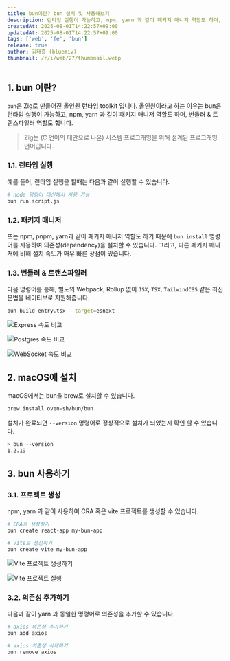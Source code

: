 ```yaml
---
title: bun이란? bun 설치 및 사용해보기
description: 런타임 실행이 가능하고, npm, yarn 과 같이 패키지 매니저 역할도 하며, 번들러 & 트랜스파일러 역할도 하는 bun에 대해서 설명하고, bun을 사용하여 React 프로젝트를 생성하는 방법에 대해 설명합니다.
createdAt: 2025-08-01T14:22:57+09:00
updatedAt: 2025-08-01T14:22:57+09:00
tags: ['web', 'fe', 'bun']
release: true
author: 김태홍 (bluemiv)
thumbnail: /r/i/web/27/thumbnail.webp
---
```


## 1. bun 이란?

`bun`은 Zig로 만들어진 올인원 런타임 toolkit 입니다. 올인원이라고 하는 이유는 bun은 런타임 실행이 가능하고, npm, yarn 과 같이 패키지 매니저 역할도 하며, 번들러 & 트랜스파일러 역할도 합니다.

> Zig는 (C 언어의 대안으로 나온) 시스템 프로그래밍을 위해 설계된 프로그래밍 언어입니다.

### 1.1. 런타임 실행

예를 들어, 런타임 실행을 할때는 다음과 같이 실행할 수 있습니다.

```bash
# node 명령어 대신해서 사용 가능
bun run script.js
```

### 1.2. 패키지 매니저

또는 npm, pnpm, yarn과 같이 패키지 매니저 역할도 하기 때문에 `bun install` 명령어를 사용하여 의존성(dependency)을 설치할 수 있습니다. 그리고, 다른 패키지 매니저에 비해 설치 속도가 매우 빠른 장점이 있습니다.


### 1.3. 번들러 & 트랜스파일러

다음 명령어를 통해, 별도의 Webpack, Rollup 없이 `JSX`, `TSX`, `TailwindCSS` 같은 최신 문법을 네이티브로 지원해줍니다.

```bash
bun build entry.tsx --target=esnext
```

![Express 속도 비교](/r/i/web/27/1.webp)

![Postgres 속도 비교](/r/i/web/27/2.webp)

![WebSocket 속도 비교](/r/i/web/27/3.webp)

## 2. macOS에 설치

macOS에서는 bun을 brew로 설치할 수 있습니다.

```bash
brew install oven-sh/bun/bun
```

설치가 완료되면 `--version` 명령어로 정상적으로 설치가 되었는지 확인 할 수 있습니다.

```bash
> bun --version
1.2.19
```

## 3. bun 사용하기

### 3.1. 프로젝트 생성

npm, yarn 과 같이 사용하여 CRA 혹은 vite 프로젝트를 생성할 수 있습니다.

```bash
# CRA로 생성하기
bun create react-app my-bun-app
```

```bash
# Vite로 생성하기
bun create vite my-bun-app
```

![Vite 프로젝트 생성하기](/r/i/web/27/4.webp)

![Vite 프로젝트 실행](/r/i/web/27/5.webp)

### 3.2. 의존성 추가하기

다음과 같이 yarn 과 동일한 명령어로 의존성을 추가할 수 있습니다.

```bash
# axios 의존성 추가하기
bun add axios

# axios 의존성 삭제하기
bun remove axios
```